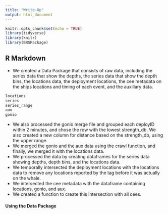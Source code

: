 ```yaml
---
title: "Write-Up"
output: html_document
---
```


```r
knitr::opts_chunk$set(echo = TRUE)
library(tidyverse)
library(knitr)
library(BRSPackage)
```

## R Markdown

* We created a Data Package that consists of raw data, including the series data that show the depths, the series data that show the depth bins, the locations data, the deployment locations, the cee metadata on the ships locations and timing of each event, and the auxiliary data. 

```r
locations
series
series_range
aux
gonio
```


* We also processed the gonio merge file and grouped each deployID within 2 minutes, and chose the row with the lowest strength_db. We also created a new column for distance based on the strength_db, using the upper range. 
* We merged the gonio and the aux data using the crawl function, and finally, we merged it with the locations data. 
* We processed the data by creating dataframes for the series data showing depths, depth bins, and the locations data. 
* We temporally intersected the deployment locations with the locations data to remove any locations reported by the tag before it was actually on the whale.
* We intersected the cee metadata with the dataframe containing locations, gonio, and aux. 
* We created a function to create this intersection with all cees. 

#### Using the Data Package

